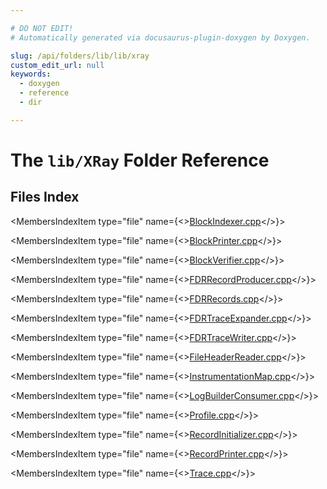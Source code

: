 ```yaml
---

# DO NOT EDIT!
# Automatically generated via docusaurus-plugin-doxygen by Doxygen.

slug: /api/folders/lib/lib/xray
custom_edit_url: null
keywords:
  - doxygen
  - reference
  - dir

---
```





# The `lib/XRay` Folder Reference

<DoxygenPage pluginConfig={pluginConfig}>



## Files Index

<MembersIndex>

<MembersIndexItem
  type="file"
  name={<><a href="/docs/api/files/lib/lib/xray/blockindexer-cpp">BlockIndexer.cpp</a></>}>
</MembersIndexItem>

<MembersIndexItem
  type="file"
  name={<><a href="/docs/api/files/lib/lib/xray/blockprinter-cpp">BlockPrinter.cpp</a></>}>
</MembersIndexItem>

<MembersIndexItem
  type="file"
  name={<><a href="/docs/api/files/lib/lib/xray/blockverifier-cpp">BlockVerifier.cpp</a></>}>
</MembersIndexItem>

<MembersIndexItem
  type="file"
  name={<><a href="/docs/api/files/lib/lib/xray/fdrrecordproducer-cpp">FDRRecordProducer.cpp</a></>}>
</MembersIndexItem>

<MembersIndexItem
  type="file"
  name={<><a href="/docs/api/files/lib/lib/xray/fdrrecords-cpp">FDRRecords.cpp</a></>}>
</MembersIndexItem>

<MembersIndexItem
  type="file"
  name={<><a href="/docs/api/files/lib/lib/xray/fdrtraceexpander-cpp">FDRTraceExpander.cpp</a></>}>
</MembersIndexItem>

<MembersIndexItem
  type="file"
  name={<><a href="/docs/api/files/lib/lib/xray/fdrtracewriter-cpp">FDRTraceWriter.cpp</a></>}>
</MembersIndexItem>

<MembersIndexItem
  type="file"
  name={<><a href="/docs/api/files/lib/lib/xray/fileheaderreader-cpp">FileHeaderReader.cpp</a></>}>
</MembersIndexItem>

<MembersIndexItem
  type="file"
  name={<><a href="/docs/api/files/lib/lib/xray/instrumentationmap-cpp">InstrumentationMap.cpp</a></>}>
</MembersIndexItem>

<MembersIndexItem
  type="file"
  name={<><a href="/docs/api/files/lib/lib/xray/logbuilderconsumer-cpp">LogBuilderConsumer.cpp</a></>}>
</MembersIndexItem>

<MembersIndexItem
  type="file"
  name={<><a href="/docs/api/files/lib/lib/xray/profile-cpp">Profile.cpp</a></>}>
</MembersIndexItem>

<MembersIndexItem
  type="file"
  name={<><a href="/docs/api/files/lib/lib/xray/recordinitializer-cpp">RecordInitializer.cpp</a></>}>
</MembersIndexItem>

<MembersIndexItem
  type="file"
  name={<><a href="/docs/api/files/lib/lib/xray/recordprinter-cpp">RecordPrinter.cpp</a></>}>
</MembersIndexItem>

<MembersIndexItem
  type="file"
  name={<><a href="/docs/api/files/lib/lib/xray/trace-cpp">Trace.cpp</a></>}>
</MembersIndexItem>

</MembersIndex>


</DoxygenPage>
